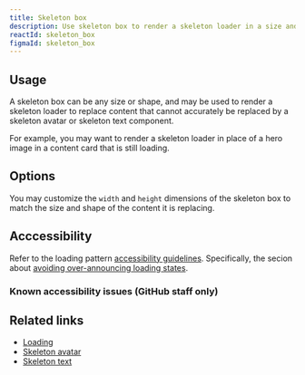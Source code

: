 ```yaml
---
title: Skeleton box
description: Use skeleton box to render a skeleton loader in a size and shape not provided by skeleton avatar or text components.
reactId: skeleton_box
figmaId: skeleton_box
---
```


<CustomVideoPlayer
  width="960"
  loop
  autoplay
  src="https://github.com/user-attachments/assets/e088e2b0-c6a0-4f16-9bc5-43d7d634e009"
/>

## Usage

A skeleton box can be any size or shape, and may be used to render a skeleton loader to replace content that cannot accurately be replaced by a skeleton avatar or skeleton text component.

For example, you may want to render a skeleton loader in place of a hero image in a content card that is still loading.

## Options

You may customize the `width` and `height` dimensions of the skeleton box to match the size and shape of the content it is replacing.

## Acccessibility

Refer to the loading pattern [accessibility guidelines](/ui-patterns/loading#accessibility). Specifically, the secion about [avoiding over-announcing loading states](/ui-patterns/loading#avoiding-over-announcing-loading-states).

### Known accessibility issues (GitHub staff only)

<AccessibilityLink label="SkeletonBox"/>

## Related links

- [Loading](/ui-patterns/loading)
- [Skeleton avatar](/components/skeleton-avatar)
- [Skeleton text](/components/skeleton-text)
